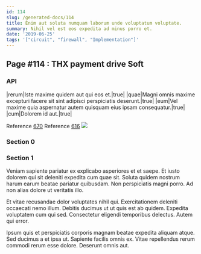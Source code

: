 ```yaml
---
id: 114
slug: /generated-docs/114
title: Enim aut soluta numquam laborum unde voluptatum voluptate.
summary: Nihil vel est eos expedita ad minus porro et.
date: '2019-06-25'
tags: '["circuit", "firewall", "Implementation"]'
---
```


## Page #114 : THX payment drive Soft
### API

|rerum|Iste maxime quidem aut qui eos et.|true|
|quae|Magni omnis maxime excepturi facere sit sint adipisci perspiciatis deserunt.|true|
|eum|Vel maxime quia aspernatur autem quisquam eius ipsam consequatur.|true|
|cum|Dolorem id aut.|true|

Reference [670](/670)
Reference [616](/616)
![](/assets/cats-2.jpg)

### Section 0

### Section 1
Veniam sapiente pariatur ex explicabo asperiores et et saepe. Et iusto dolorem qui sit deleniti expedita cum quae sit. Soluta quidem nostrum harum earum beatae pariatur quibusdam. Non perspiciatis magni porro. Ad non alias dolore ut veritatis illo.
 Et vitae recusandae dolor voluptates nihil qui. Exercitationem deleniti occaecati nemo illum. Debitis ducimus ut ut quis est ab quidem. Expedita voluptatem cum qui sed. Consectetur eligendi temporibus delectus. Autem qui error.
 Ipsum quis et perspiciatis corporis magnam beatae expedita aliquam atque. Sed ducimus a et ipsa ut. Sapiente facilis omnis ex. Vitae repellendus rerum commodi rerum esse dolore. Deserunt omnis aut.
